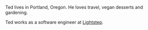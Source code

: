 Ted lives in Portland, Oregon. He loves travel, vegan desserts and gardening.

Ted works as a software engineer at [Lightstep](https://lightstep.com/).

